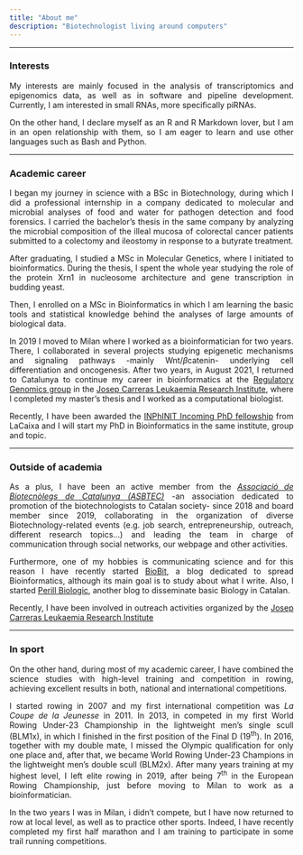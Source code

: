 ```yaml
---
title: "About me"
description: "Biotechnologist living around computers"
---
```


---

<style>
    p {text-align: justify;}
</style>

### Interests

My interests are mainly focused in the analysis of transcriptomics and epigenomics data, as well as in software and pipeline development. Currently, I am interested in small RNAs, more specifically piRNAs.

On the other hand, I declare myself as an R and R Markdown lover, but I am in an open relationship with them, so I am eager to learn and use other languages such as Bash and Python.

***

### Academic career

I began my journey in science with a BSc in Biotechnology, during which I did a professional internship in a company dedicated to molecular and microbial analyses of food and water for pathogen detection and food forensics. I carried the bachelor's thesis in the same company by analyzing the microbial composition of the illeal mucosa of colorectal cancer patients submitted to a colectomy and ileostomy in response to a butyrate treatment. 

After graduating, I studied a MSc in Molecular Genetics, where I initiated to bioinformatics. During the thesis, I spent the whole year studying the role of the protein Xrn1 in nucleosome architecture and gene transcription in budding yeast. 

Then, I enrolled on a MSc in Bioinformatics in which I am learning the basic tools and statistical knowledge behind the analyses of large amounts of biological data. 

In 2019 I moved to Milan where I worked as a bioinformatician for two years. There, I collaborated in several projects studying epigenetic mechanisms and signaling pathways -mainly Wnt/$\beta$catenin- underlying cell differentiation and oncogenesis. After two years, in August 2021, I returned to Catalunya to continue my career in bioinformatics at the [Regulatory Genomics group](https://www.carrerasresearch.org/en/regulatory-genomics) in the [Josep Carreras Leukaemia Research Institute](https://www.carrerasresearch.org/en), where I completed my master's thesis and I worked as a computational biologist.

Recently, I have been awarded the [INPhINIT Incoming PhD fellowship](https://fundacionlacaixa.org/en/inphinit-doctoral-fellowships-incoming) from LaCaixa and I will start my PhD in Bioinformatics in the same institute, group and topic.

***

### Outside of academia

As a plus, I have been an active member from the [*Associació de Biotecnòlegs de Catalunya (ASBTEC)*](https://asbtec.cat) -an association dedicated to promotion of the biotechnologists to Catalan society- since 2018 and board member since 2019, collaborating in the organization of diverse Biotechnology-related events (e.g. job search, entrepreneurship, outreach, different research topics...) and leading the team in charge of communication through social networks, our webpage and other activities.

Furthermore, one of my hobbies is communicating science and for this reason I have recently started [BioBit](https://biobit.netlify.app), a blog dedicated to spread Bioinformatics, although its main goal is to study about what I write. Also, I started [Perill Biologic](https://perillbiologic.netlify.app), another blog to disseminate basic Biology in Catalan.

Recently, I have been involved in outreach activities organized by the [Josep Carreras Leukaemia Research Institute](https://www.carrerasresearch.org/en)

***

### In sport

On the other hand, during most of my academic career, I have combined the science studies with high-level training and competition in rowing, achieving excellent results in both, national and international competitions.

I started rowing in 2007 and my first international competition was *La Coupe de la Jeunesse* in 2011. In 2013, in competed in my first World Rowing Under-23 Championship in the lightweight men's single scull (BLM1x), in which I finished in the first position of the Final D (19^th^). In 2016, together with my double mate, I missed the Olympic qualification for only one place and, after that, we became World Rowing Under-23 Champions in the lightweight men's double scull (BLM2x). After many years training at my highest level, I left elite rowing in 2019, after being 7^th^ in the European Rowing Championship, just before moving to Milan to work as a bioinformatician. 

In the two years I was in Milan, i didn't compete, but I have now returned to row at local level, as well as to practice other sports. Indeed, I have recently completed my first half marathon and I am training to participate in some trail running competitions.

